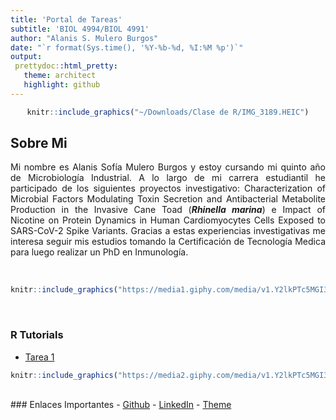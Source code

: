 ```yaml
---
title: 'Portal de Tareas'
subtitle: 'BIOL 4994/BIOL 4991'
author: "Alanis S. Mulero Burgos"
date: "`r format(Sys.time(), '%Y-%b-%d, %I:%M %p')`"
output: 
 prettydoc::html_pretty:
   theme: architect
   highlight: github
---
```


<div style="text-align: center;">

```r
knitr::include_graphics("~/Downloads/Clase de R/IMG_3189.HEIC")
```
</div>
## Sobre Mi
<div style="text-align: justify;">
Mi nombre es Alanis Sofía Mulero Burgos y estoy cursando mi quinto año de Microbiología Industrial. A lo largo de mi carrera estudiantil he participado de los siguientes proyectos investigativo: Characterization of Microbial Factors Modulating Toxin Secretion and Antibacterial Metabolite Production in the Invasive Cane Toad (***Rhinella marina***) e Impact of Nicotine on Protein Dynamics in Human Cardiomyocytes Cells Exposed to SARS-CoV-2 Spike Variants. Gracias a estas experiencias investigativas me interesa seguir mis estudios tomando la Certificación de Tecnología Medica para luego realizar un PhD en Inmunología.  
</div>

<br>
<div style="text-align: center;">
```r
knitr::include_graphics("https://media1.giphy.com/media/v1.Y2lkPTc5MGI3NjExODh1aTkxbHM0d2NhMHY2cm5hcXJoNm56cTgwYmRlc2ZpY2cybmRidCZlcD12MV9pbnRlcm5hbF9naWZfYnlfaWQmY3Q9Zw/F2ZzdaAFjdoVG/giphy.gif")
```

</div>
<br>

### R Tutorials
- [Tarea 1]()
<br>
<div style="text-align: center;">
```r
knitr::include_graphics("https://media2.giphy.com/media/v1.Y2lkPTc5MGI3NjExMGdjazcxMHJkcjRndnlsajhmOHRodmNxb3VxbWh0dWt0anB3NWUwMiZlcD12MV9pbnRlcm5hbF9naWZfYnlfaWQmY3Q9Zw/n8iVtgWrBghjO/giphy.gif")
```
</div>
<br>
### Enlaces Importantes
- [Github](https://github.com/alanismulero)
- [LinkedIn](https://www.linkedin.com/in/alanis-mulero-38208b249/)
- [Theme](http://jekyllthemes.org/themes/architect/)
